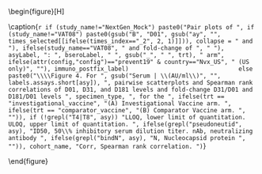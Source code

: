 \begin{figure}[H]
\center

\includegraphics[width=1\textwidth]{`r here("immuno_graphical", "output", attr(config,"config"), paste0("pairs_", asy, "_by_times", times_index, "_", bsero, "_", trt, "_", ifelse(attr(config,"config")=="prevent19" & country=="Nvx_US", "US_only_", ""), study_name, if (study_name == "NextGen_Mock") "_final", ".pdf"))`}

\caption{`r if (study_name!="NextGen_Mock") paste0("Pair plots of ", if (study_name!="VAT08") paste0(gsub("B", "D01", gsub("ay", "", times_selected[[ifelse(times_index=="_2", 2, 1)]])), collapse = " and "), ifelse(study_name=="VAT08", " and fold-change of ", " "), asyLabel, ": ", bseroLabel, " ", gsub("_", " ", trt), " arm", ifelse(attr(config,"config")=="prevent19" & country=="Nvx_US", " (US only)", ""), immuno_postfix_label)                               else paste0("\\\\Figure 4. For ", gsub("Serum | \\(AU/ml\\)", "", labels.assays.short[asy]), ", pairwise scatterplots and Spearman rank correlations of D01, D31, and D181 levels and fold-change D31/D01 and D181/D01 levels ", specimen_type, ", for the ", ifelse(trt == "investigational_vaccine", "(A) Investigational Vaccine arm. ", ifelse(trt == "comparator_vaccine", "(B) Comparator Vaccine arm. ", "")), if (!grepl("T4|T8", asy)) "LLOQ, lower limit of quantitation. ULOQ, upper limit of quantitation. ", ifelse(grepl("pseudoneutid", asy), "ID50, 50\\% inhibitory serum dilution titer. nAb, neutralizing antibody ", ifelse(grepl("bindN", asy), "N, Nucleocapsid protein ", "")), cohort_name, "Corr, Spearman rank correlation. ")`}

\end{figure}

\hphantom{Random text to appease the latex god}
